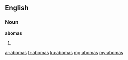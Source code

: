 ==English==

===Noun===
'''abomas'''

# {{plural of|aboma}}

[[ar:abomas]]
[[fr:abomas]]
[[ku:abomas]]
[[mg:abomas]]
[[my:abomas]]